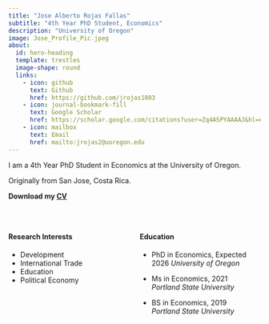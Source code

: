 ```yaml
---
title: "Jose Alberto Rojas Fallas"
subtitle: "4th Year PhD Student, Economics"
description: "University of Oregon"
image: Jose_Profile_Pic.jpeg
about:
  id: hero-heading
  template: trestles
  image-shape: round
  links:
    - icon: github
      text: Github
      href: https://github.com/jrojas1003
    - icon: journal-bookmark-fill
      text: Google Scholar
      href: https://scholar.google.com/citations?user=Zq4ASPYAAAAJ&hl=en
    - icon: mailbox
      text: Email
      href: mailto:jrojas2@uoregon.edu
---
```


::: {#hero-heading}
I am a 4th Year PhD Student in Economics at the University of Oregon.

Originally from San Jose, Costa Rica.

**Download my [CV](Rojas-Jose-CV-121224.pdf)**

<br>

:::: {.columns}

::: {.column width="50%"}

::: {.text-center}
#### **Research Interests**
:::

- Development
- International Trade
- Education
- Political Economy

:::

::: {.column width="50%"}

::: {.text-center}
#### **Education**
:::

- PhD in Economics, Expected 2026 
  *University of Oregon*
  
- Ms in Economics, 2021  
  *Portland State University*
  
- BS in Economics, 2019  
  *Portland State University*
:::

::::

:::
